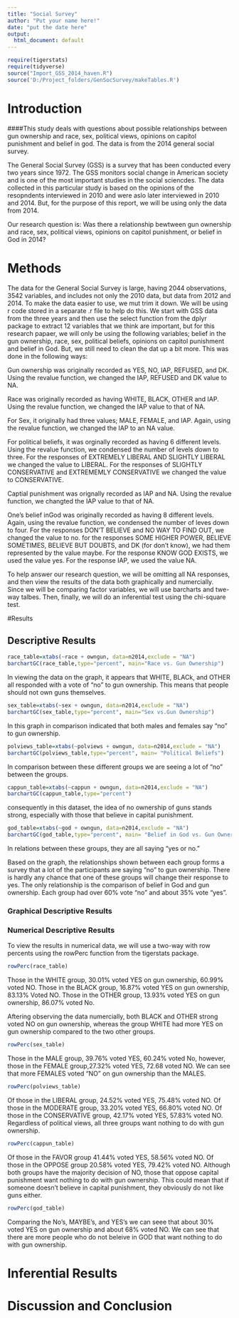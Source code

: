 ---
title: "Social Survey"
author: "Put your name here!"
date: "put the date here"
output:
  html_document: default
---

```{r include=FALSE,echo=FALSE}
require(tigerstats)
require(tidyverse)
source("Import_GSS_2014_haven.R")
source('D:/Project_folders/GenSocSurvey/makeTables.R')
```
<!-- We recommend you use git branches -- create a separate branch for each major section i.e. Introduction, Methods, Results, Inferential Results, and Discussion and Conclusions - leave the YAML block untouched until the final merge where you put in your own name !-->

# Introduction

<!--In this section you explain what you are trying to show.  Where did the data come from?  What is the research or other question you are trying to answer?!-->   

####This study deals with questions about possible relationships between gun ownership and race, sex, political views, opinions on capitol punishment and belief in god. The data is from the 2014 general social survey.

The General Social Survey (GSS) is a survey that has been conducted every two years since 1972. The GSS monitors social change in American society and is one of the most important studies in the social sciencdes. The data collected in this particular study is based on the opinions of the resopndents interviewed in 2010 and were aslo later interviewed in 2010 and 2014. But, for the purpose of this report, we will be using only the data from 2014.

Our research question is: Was there a relationship bewtween gun ownership and race, sex, political views, opinions on capitol punishment, or belief in God in 2014?

# Methods

<!--Decide on your methods:  use "variable analysis" or other appropriate descriptors.  Make sure to choose at least one graphical method and at least one numerical method.!-->

The data for the General Social Survey is large, having 2044 observations, 3542 variables, and includes not only the 2010 data, but data from 2012 and 2014. To make the data easier to use, we mut trim it down. We will be using r code stored in a separate .r file to help do this. We start with GSS data from the three years and then use the select function from the dplyr package to extract 12 variables that we think are important, but for this research papaer, we will only be using the following variables; belief in the gun ownership, race, sex, political beliefs, opinions on capitol punishment and belief in God. But, we still need to clean the dat up a bit more. This was done in the following ways:

  Gun ownership was originally recorded as YES, NO, IAP, REFUSED, and DK. Using the revalue function, we changed the IAP, REFUSED and DK value to NA.
  
  Race was originally recorded as having WHITE, BLACK, OTHER and IAP. Using the revalue function, we changed the IAP value to that of NA.
  
  For Sex, it originally had three values; MALE, FEMALE, and IAP. Again, using the revalue function, we changed the IAP to an NA value.
  
  For political beliefs, it was orginally recorded as having 6 different levels. Using the revalue function, we condensed the number of levels down to three. For the responses of EXTREMELY LIBERAL AND SLIGHTLY LIBERAL we changed the value to  LIBERAL. For the responses of SLIGHTLY CONSERVATIVE and EXTREMEMLY CONSERVATIVE we changed the value to CONSERVATIVE.
  
  Captial punishment was orignally recorded as IAP and NA. Using the revalue function, we changted the IAP value to that of NA.
  
  One's belief inGod was originally recorded as having 8 different levels. Again, using the revalue function, we condensed the number of leves down to four. For the responses DON'T BELIEVE and NO WAY TO FIND OUT, we changed the value to no. for the responses SOME HIGHER POWER, BELIEVE SOMETIMES, BELIEVE BUT DOUBTS, and DK (for don't know), we had them represented by the value maybe. For the response KNOW GOD EXISTS, we used the value yes. For the response IAP, we used the value NA.
  
To help answer our research question, we will be omitting all NA responses, and then view the results of the data both graphically and numercially. Since we will be comparing factor variables, we will use barcharts and twe-way talbes. Then, finally, we will do an inferential test using the chi-square test.


#Results

<!--Divide this section into two sub-sections:  One for your descriptive  results and one for your inferential results.!-->

## Descriptive Results

```{r}
race_table=xtabs(~race + owngun, data=n2014,exclude = "NA")
barchartGC(race_table,type="percent", main="Race vs. Gun Ownership")
```
In viewing the data on the graph, it appears that WHITE, BLACk, and OTHER all responded with a vote of "no" to gun ownership. This means that people should not own guns themselves.


```{r}
sex_table=xtabs(~sex + owngun, data=n2014,exclude = "NA")
barchartGC(sex_table,type="percent", main="Sex vs.Gun Ownership")
```

In this graph in comparison indicated that both males and females say "no" to gun ownership.


```{r}
polviews_table=xtabs(~polviews + owngun, data=n2014,exclude = "NA")
barchartGC(polviews_table,type="percent", main= "Political Beliefs")
```

In comparison between these different groups we are seeing a lot of "no" between the groups.

```{r}
cappun_table=xtabs(~cappun + owngun, data=n2014,exclude = "NA")
barchartGC(cappun_table,type="percent")
```

consequently in this dataset, the idea of no ownership of guns stands strong, especially with those that believe in capital punishment.


```{r}
god_table=xtabs(~god + owngun, data=n2014,exclude = "NA")
barchartGC(god_table,type="percent", main= "Belief in God vs. Gun Ownership")
```

In relations between these groups, they are all saying "yes or no."

Based on the graph, the relationships shown between each group forms a survey that a lot of the participants are saying "no" to gun ownership. There is hardly any chance that one of these groups will change their response to yes. The only relationship is the comparison of belief in God and gun ownership. Each group had over 60% vote "no" and about 35% vote "yes".

### Graphical Descriptive Results

<!--Graphical results here.  Make sure to show your code.  Provide appropriate labels for axes, giving units if possible, and provide a good title for the graph, too.  Use the graphical results to describe the patterns if any that exist in the data as focused toward the research question!-->

### Numerical Descriptive Results

<!--Numerical results go here. Use the numerical results to describe the patterns if any that exist in the data as focused toward the research question!-->

To view the results in numerical data, we will use a two-way with row percents using the rowPerc function from the tigerstats package.

```{r}
rowPerc(race_table)
```

Those in the WHITE group, 30.01% voted YES on gun ownership, 60.99% voted NO.
Those in the BLACK group, 16.87% voted YES on gun ownership, 83.13% Voted NO.
Those in the OTHER group, 13.93% voted YES on gun ownership, 86.07% voted No.

Aftering observing the data numercially, both BLACK and OTHER strong voted NO on gun ownership, whereas the group WHITE had more YES on gun ownership compared to the two other groups.

```{r}
rowPerc(sex_table)
```

Those in the MALE group, 39.76% voted YES, 60.24% voted No, however, those in the FEMALE group,27.32% voted YES, 72.68 voted NO. We can see that more FEMALES voted "NO" on gun ownership than the MALES.

```{r}
rowPerc(polviews_table)
```


Of those in the LIBERAL group, 24.52% voted YES, 75.48% voted NO. Of those in the MODERATE group, 33.20% voted YES, 66.80% voted NO. Of those in the CONSERVATIVE group, 42.17% voted YES, 57.83% voted NO. Regardless of political views, all three groups want nothing to do with gun ownership.

```{r}
rowPerc(cappun_table)
```

Of those in the FAVOR group 41.44% voted YES, 58.56% voted NO. Of those in the OPPOSE group 20.58% voted YES, 79.42% voted NO. Although both groups have the majority decision of NO, those that oppose capital punishment want nothing to do with gun ownership. This could mean that if someone doesn’t believe in capital punishment, they obviously do not like guns either.

```{r}
rowPerc(god_table)
```

Comparing the No’s, MAYBE’s, and YES’s we can seee that about 30% voted YES on gun ownership and about 68% voted NO. We can see that there are more people who do not beleive in GOD that want nothing to do with gun ownership.

# Inferential Results

<!--State hypothesis clearly.  Make sure your discussion of the inferential test covers all the aspects that the test output produces, such as test statistic, p-value etc.  Make a decision about the null hypothesis, explain the assumptions on which the selected test/procedure was based, and why the chosen procedure satisfys the assumptions and is appropriate to answer the research question!-->


# Discussion and Conclusion

<!--Discussion and conclusion here.  If you found a relationship be sure to consider whether the relationship occurs because one of the variables causes the other, or whether they perhasps are related for some other reason.  Watch the chapter 6 videos from the GeorgeTown videos collection.!-->
